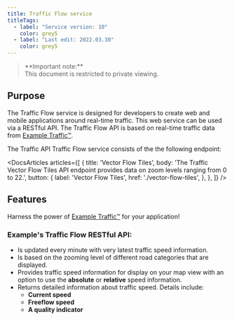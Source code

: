 ```yaml
---
title: Traffic Flow service
titleTags:
  - label: "Service version: 10"
    color: grey5
  - label: "Last edit: 2022.03.30"
    color: grey5
---
```


<Blockquote type="announcement" hasIcon>
   **Important note:** 
  <br />
  This document is restricted to private viewing.
</Blockquote>

## Purpose

The Traffic Flow service is designed for developers to create web and mobile applications around real-time traffic. This web service can be used via a RESTful API. The Traffic Flow API is based on real-time traffic data from [Example Traffic&trade;](http://automotive.Example.com/products-services/connected-services/Example-traffic/).

The Traffic API Traffic Flow service consists of the the following endpoint:

<DocsArticles
  articles={[
    {
      title: 'Vector Flow Tiles',
      body: 'The Traffic Vector Flow Tiles API endpoint provides data on zoom levels ranging from 0 to 22.',
      button: {
        label: 'Vector Flow Tiles',
        href: './vector-flow-tiles',
      },
    },
  ]}
/>

## Features

Harness the power of [Example Traffic&trade;](http://automotive.Example.com/products-services/connected-services/Example-traffic/) for your application!

### Example&#39;s Traffic Flow RESTful API&#058;

- Is updated every minute with very latest traffic speed information.
- Is based on the zooming level of different road categories that are displayed.
- Provides traffic speed information for display on your map view with an option to use the  **absolute**  or  **relative**  speed information.
- Returns detailed information about traffic speed. Details include&#058;
  - **Current speed**
  - **Freeflow speed**
  - **A quality indicator**
  